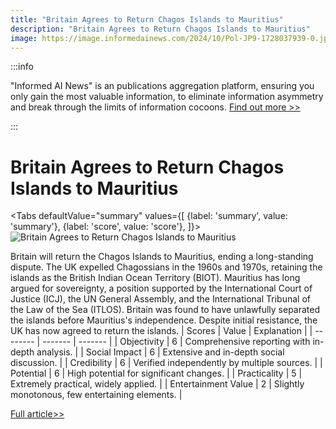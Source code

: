```yaml
---
title: "Britain Agrees to Return Chagos Islands to Mauritius"
description: "Britain Agrees to Return Chagos Islands to Mauritius"
image: https://image.informedainews.com/2024/10/Pol-JP9-1728037939-0.jpg
---
```



:::info

"Informed AI News" is an publications aggregation platform, ensuring you only gain the most valuable information, to eliminate information asymmetry and break through the limits of information cocoons.  [Find out more >>](/)

:::

# Britain Agrees to Return Chagos Islands to Mauritius


<Tabs
	defaultValue="summary"
	values={[
	{label: 'summary', value: 'summary'},
	{label: 'score', value: 'score'},
]}>
<TabItem value="summary">
<img
  src="https://image.informedainews.com/2024/10/Pol-JP9-1728037939-0.jpg"
  alt="Britain Agrees to Return Chagos Islands to Mauritius"
/>



Britain will return the Chagos Islands to Mauritius, ending a long-standing dispute. The UK expelled Chagossians in the 1960s and 1970s, retaining the islands as the British Indian Ocean Territory (BIOT). Mauritius has long argued for sovereignty, a position supported by the International Court of Justice (ICJ), the UN General Assembly, and the International Tribunal of the Law of the Sea (ITLOS). Britain was found to have unlawfully separated the islands before Mauritius's independence. Despite initial resistance, the UK has now agreed to return the islands.
</TabItem>
<TabItem value="score">
	| Scores     | Value   | Explanation |
	| -------- | ------- | ------- |
	| Objectivity  | 6    | Comprehensive reporting with in-depth analysis.    |
	| Social Impact | 6     | Extensive and in-depth social discussion.    |
	| Credibility    | 6    | Verified independently by multiple sources.    |
	| Potential    | 6    | High potential for significant changes.    |
	| Practicality    | 5    | Extremely practical, widely applied.    |
	| Entertainment Value    | 2    | Slightly monotonous, few entertaining elements.    |
</TabItem>
</Tabs>

[Full article>>](https://www.theguardian.com/world/2024/oct/03/britain-to-return-chagos-islands-to-mauritius-ending-years-of-dispute)
